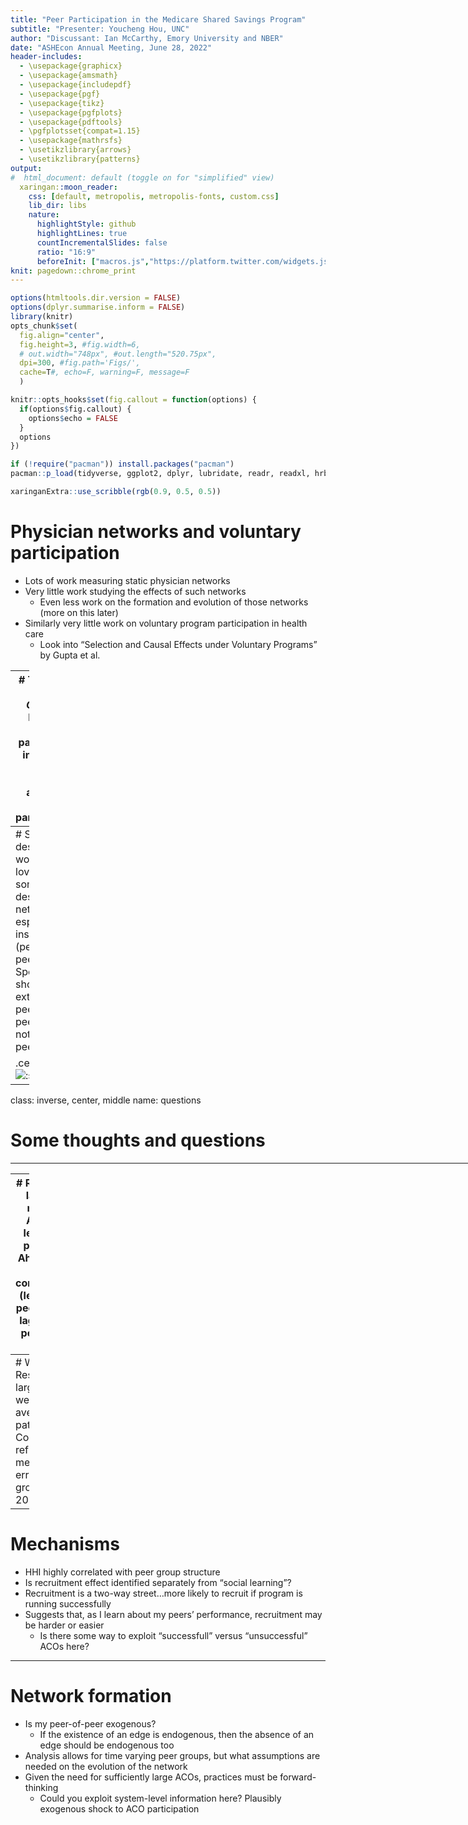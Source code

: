 ```yaml
---
title: "Peer Participation in the Medicare Shared Savings Program"
subtitle: "Presenter: Youcheng Hou, UNC"
author: "Discussant: Ian McCarthy, Emory University and NBER"
date: "ASHEcon Annual Meeting, June 28, 2022"
header-includes: 
  - \usepackage{graphicx}
  - \usepackage{amsmath}
  - \usepackage{includepdf}
  - \usepackage{pgf}
  - \usepackage{tikz}
  - \usepackage{pgfplots}
  - \usepackage{pdftools}
  - \pgfplotsset{compat=1.15}
  - \usepackage{mathrsfs}
  - \usetikzlibrary{arrows}
  - \usetikzlibrary{patterns}  
output:
#  html_document: default (toggle on for "simplified" view)
  xaringan::moon_reader:
    css: [default, metropolis, metropolis-fonts, custom.css] 
    lib_dir: libs
    nature:
      highlightStyle: github
      highlightLines: true
      countIncrementalSlides: false
      ratio: "16:9"
      beforeInit: ["macros.js","https://platform.twitter.com/widgets.js"]
knit: pagedown::chrome_print
---
```


<!-- Adjust some CSS code for font size, maintain R code font size -->
<style type="text/css">
.remark-slide-content {
    font-size: 30px;
    padding: 1em 2em 1em 2em;    
}
.remark-code, .remark-inline-code { 
    font-size: 20px;
}
</style>


<!-- Set R options for how code chunks are displayed and load packages -->
```r
options(htmltools.dir.version = FALSE)
options(dplyr.summarise.inform = FALSE)
library(knitr)
opts_chunk$set(
  fig.align="center",  
  fig.height=3, #fig.width=6,
  # out.width="748px", #out.length="520.75px",
  dpi=300, #fig.path='Figs/',
  cache=T#, echo=F, warning=F, message=F
  )

knitr::opts_hooks$set(fig.callout = function(options) {
  if(options$fig.callout) {
    options$echo = FALSE
  }
  options
})

if (!require("pacman")) install.packages("pacman")
pacman::p_load(tidyverse, ggplot2, dplyr, lubridate, readr, readxl, hrbrthemes,scales, gganimate, gapminder, gifski, png, tufte, plotly, OECD, ggrepel, xaringanExtra, webshot)
```


```r
xaringanExtra::use_scribble(rgb(0.9, 0.5, 0.5))
```


# Physician networks and voluntary participation
- Lots of work measuring static physician networks
- Very little work studying the effects of such networks
  - Even less work on the formation and evolution of those networks (more on this later)
- Similarly very little work on voluntary program participation in health care
  - Look into "Selection and Causal Effects under Voluntary Programs" by Gupta et al.

---
# This paper
*Main Question*: Does my peers' participation in a shared savings program affect my own participation?

<br>
*Approach*: LPM regression of my participation against a weighted average of my lagged peers' participation, instrumented using lagged peers-of-peers

<br>
A ton of impressive data work!

---
# Some descriptive work
- Would love to see some graphs describing the networks, especially the instrument (peer-of-peers)
- Specifically showing extent of peers-of-peers that are not my own peers

.center[
![:scale 50%](images/pcp-ref-graph.png)
]


---
class: inverse, center, middle
name: questions

# Some thoughts and questions

<html><div style='float:left'></div><hr color='#EB811B' size=1px width=1055px></html>


---
# Reflection
- Are lagged values necessary?
- Already using leave-one-out peer average
- Ahn and Trogdon (2017) use contemporaneous (leave-one-out) peer average with lagged peer-of-peer average as instrument

---
# Weighting
- Results much larger when not weighting peer averages by patient counts
- Could instead be a reflection of measurement error in the peer group (Angrist, 2014)

---
# Mechanisms
- HHI highly correlated with peer group structure
- Is recruitment effect identified separately from "social learning"?
- Recruitment is a two-way street...more likely to recruit if program is running successfully
- Suggests that, as I learn about my peers' performance, recruitment may be harder or easier
  - Is there some way to exploit "successfull" versus "unsuccessful" ACOs here?

---
# Network formation
- Is my peer-of-peer exogenous?
  - If the existence of an edge is endogenous, then the absence of an edge should be endogenous too
- Analysis allows for time varying peer groups, but what assumptions are needed on the evolution of the network
- Given the need for sufficiently large ACOs, practices must be forward-thinking
  - Could you exploit system-level information here? Plausibly exogenous shock to ACO participation

